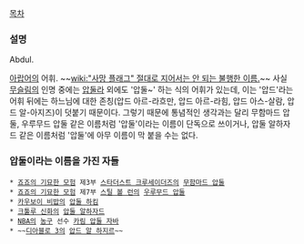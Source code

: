 [[목차]]

=== 설명 ===
Abdul.

[[아랍어]]의 어휘. ~~[[wiki:"사망 플래그" 절대로 지어서는 안 되는 불행한 이름.]]~~
사실 [[무슬림]]의 인명 중에는 [[압둘라]] 외에도 '압둘~' 하는 식의 어휘가 있는데, 이는 '압드'라는 어휘 뒤에는 하느님에 대한 존칭(압드 아르-라흐만, 압드 아르-라힘, 압드 아스-살람, 압드 알-아지즈)이 덧붙기 때문이다. 그렇기 때문에 통념적인 생각과는 달리 무함마드 압둘, 우루무드 압둘 같은 이름처럼 '압둘'이라는 이름이 단독으로 쓰이거나, 압둘 알하자드 같은 이름처럼 '압둘'에 아무 이름이 막 붙을 수는 없다.

=== 압둘이라는 이름을 가진 자들 ===
 * [[죠죠의 기묘한 모험]] 제3부 [[스타더스트 크루세이더즈]]의 [[무함마드 압둘]]
 * [[죠죠의 기묘한 모험]] 제7부 [[스틸 볼 런]]의 [[우루무드 압둘]]
 * [[카우보이 비밥]]의 [[압둘 하킴]]
 * [[크툴루 신화]]의 [[압둘 알하자드]]  
 * [[NBA]]의 [[농구]] 선수 [[카림 압둘 자바]]
 * ~~[[디아블로 3]]의 [[압드 알 하지르]]~~

